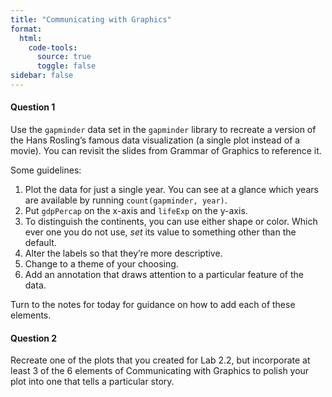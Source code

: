 ```yaml
---
title: "Communicating with Graphics"
format:
  html:
    code-tools: 
      source: true
      toggle: false
sidebar: false
---
```


#### Question 1

Use the `gapminder` data set in the `gapminder` library to recreate a version of the Hans Rosling's famous data visualization (a single plot instead of a movie). You can revisit the slides from Grammar of Graphics to reference it.

Some guidelines:

1. Plot the data for just a single year. You can see at a glance which years are available by running `count(gapminder, year)`.
2. Put `gdpPercap` on the x-axis and `lifeExp` on the y-axis.
3. To distinguish the continents, you can use either shape or color. Which ever one you do not use, *set* its value to something other than the default.
4. Alter the labels so that they're more descriptive.
5. Change to a theme of your choosing.
6. Add an annotation that draws attention to a particular feature of the data.

Turn to the notes for today for guidance on how to add each of these elements.



#### Question 2

Recreate one of the plots that you created for Lab 2.2, but incorporate at least 3 of the 6 elements of Communicating with Graphics to polish your plot into one that tells a particular story.